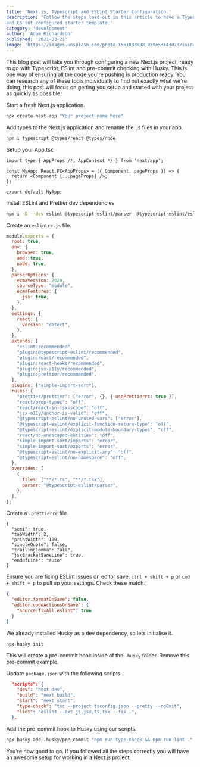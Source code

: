 ```yaml
---
title: 'Next.js, Typescript and ESLint Starter Configuration.'
description: 'Follow the steps laid out in this article to have a Typescript
and ESLint configured starter template.'
category: 'development'
author: 'Adam Richardson'
published: '2021-03-21'
image: 'https://images.unsplash.com/photo-1561883088-039e53143d73?ixid=MXwxMjA3fDB8MHxwaG90by1wYWdlfHx8fGVufDB8fHw'
---
```


This blog post will take you through configuring a new Next.js project, ready 
to go with Typescript, ESlint and pre-commit checking with Husky. This is one 
way of ensuring all the code you're pushing is production ready. You can research
any of these tools individually to find out exactly what we're doing, this post 
will focus on getting you setup and started with your project as quickly as possible.

Start a fresh Next.js application.
```js
npx create-next-app "Your project name here"
```

Add types to the Next.js application and rename the .js files in your app.

```bash
npm i typescript @types/react @types/node
```

Setup your App.tsx
```jsx:/pages/_app.tsx
import type { AppProps /*, AppContext */ } from 'next/app';

const MyApp: React.FC<AppProps> = ({ Component, pageProps }) => {
  return <Component {...pageProps} />;
};

export default MyApp;
```
Install ESLint and Prettier dev dependencies
```bash
npm i -D --dev eslint @typescript-eslint/parser  @typescript-eslint/eslint-plugin eslint-plugin-react eslint-plugin-react-hooks eslint-plugin-jsx-a11y prettier eslint-plugin-prettier eslint-config-prettier  eslint-plugin-simple-import-sort husky
```

Create an `eslintrc.js` file.
```js:.eslintrc.js
module.exports = {
  root: true,
  env: {
    browser: true,
    amd: true,
    node: true,
  },
  parserOptions: {
    ecmaVersion: 2020,
    sourceType: "module",
    ecmaFeatures: {
      jsx: true,
    },
  },
  settings: {
    react: {
      version: "detect",
    },
  },
  extends: [
    "eslint:recommended",
    "plugin:@typescript-eslint/recommended",
    "plugin:react/recommended",
    "plugin:react-hooks/recommended",
    "plugin:jsx-a11y/recommended",
    "plugin:prettier/recommended",
  ],
  plugins: ["simple-import-sort"],
  rules: {
    "prettier/prettier": ["error", {}, { usePrettierrc: true }],
    "react/prop-types": "off",
    "react/react-in-jsx-scope": "off",
    "jsx-a11y/anchor-is-valid": "off",
    "@typescript-eslint/no-unused-vars": ["error"],
    "@typescript-eslint/explicit-function-return-type": "off",
    "@typescript-eslint/explicit-module-boundary-types": "off",
    "react/no-unescaped-entities": "off",
    "simple-import-sort/imports": "error",
    "simple-import-sort/exports": "error",
    "@typescript-eslint/no-explicit-any": "off",
    "@typescript-eslint/no-namespace": "off",
  },
  overrides: [
    {
      files: ["**/*.ts", "**/*.tsx"],
      parser: "@typescript-eslint/parser",
    },
  ],
};
```
Create a `.prettierrc` file.
```js:.prettierrc
{
  "semi": true,
  "tabWidth": 2,
  "printWidth": 100,
  "singleQuote": false,
  "trailingComma": "all",
  "jsxBracketSameLine": true,
  "endOfLine": "auto"
}
```

Ensure you are fixing ESLint issues on editor save. `ctrl + shift + p` or `cmd + shift + p` to pull up your settings. Check these match.
```json
{
  "editor.formatOnSave": false,
  "editor.codeActionsOnSave": {
    "source.fixAll.eslint": true
  }
}
```
We already installed Husky as a dev dependency, so lets initialise it.

```bash
npx husky init
```
This will create a pre-commit hook inside of the `.husky` folder. Remove this pre-commit example.

Update `package.json` with the following scripts.
```json:package.json
  "scripts": {
    "dev": "next dev",
    "build": "next build",
    "start": "next start",
    "type-check": "tsc --project tsconfig.json --pretty --noEmit",
    "lint": "eslint --ext js,jsx,ts,tsx --fix .",
  },
```

Add the pre-commit hook to Husky using our scripts.

```bash
npx husky add .husky/pre-commit "npm run type-check && npm run lint ."
```

You're now good to go. If you followed all the steps correctly you will have an awesome setup for working in a Next.js project. 






